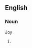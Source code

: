 {{also|Batchelor}}

==English==

===Noun===
{{en-noun}}Joy


# {{lb|en|British}} {{alternative spelling of|bachelor|lang=en}}